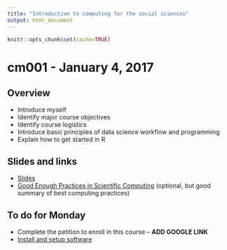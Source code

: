 ```yaml
---
title: "Introduction to computing for the social sciences"
output: html_document
---
```


```r
knitr::opts_chunk$set(cache=TRUE)
```

# cm001 - January 4, 2017

## Overview

* Introduce myself
* Identify major course objectives
* Identify course logistics
* Introduce basic principles of data science workflow and programming
* Explain how to get started in R

## Slides and links

* [Slides](extras/cm001_slides.html)
* [Good Enough Practices in Scientific Computing](http://arxiv.org/abs/1609.00037) (optional, but good summary of best computing practices)

## To do for Monday

* Complete the petition to enroll in this course -- **ADD GOOGLE LINK**
* [Install and setup software](setup00.html)

